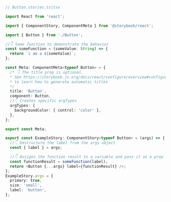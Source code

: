 ```ts
// Button.stories.ts|tsx

import React from 'react';

import { ComponentStory, ComponentMeta } from '@storybook/react';

import { Button } from './Button';

//👇 Some function to demonstrate the behavior
const someFunction = (someValue: String) => {
  return `i am a ${someValue}`;
};

const Meta: ComponentMeta<typeof Button> = {
  /* 👇 The title prop is optional.
  * See https://storybook.js.org/docs/react/configure/overview#configure-story-loading
  * to learn how to generate automatic titles
  */
  title: 'Button',
  component: Button,
  //👇 Creates specific argTypes
  argTypes: {
    backgroundColor: { control: 'color' },
  },
};

export const Meta;

export const ExampleStory: ComponentStory<typeof Button> = (args) => {
  //👇 Destructure the label from the args object
  const { label } = args;

  //👇 Assigns the function result to a variable and pass it as a prop into the component
  const functionResult = someFunction(label);
  return <Button {...args} label={functionResult} />;
};
ExampleStory.args = {
  primary: true,
  size: 'small',
  label: 'button',
};
```